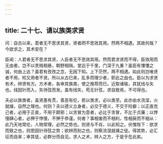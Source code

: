 ```yaml
---
---
---
```

title: 二十七、请以族类求贤
---



问：自古以来，君者无不思求其贤，贤者罔不思效其用。然两不相遇，其故何哉？今欲求之，其术安在？

臣闻：人君者无不思求其贤，人臣者无不思效其用。然而君求贤而不得，臣效用而无由者，岂不以贵贱相悬，朝野相隔，堂远于千里，门深于九重？虽臣有慺慺之诚，何由上达？虽君有孜孜之念，无因下知。上下茫然，两不相遇。如此则岂唯贤者不用，矧又用者不贤。所以从古巳来，乱多而理少者，职此之由也。臣以为求贤有术，辨贤有方。方术者，各审其族类，使之推荐而巳。近取诸喻，其犹线与矢也。线因针而入，矢待弦而发。虽有线矢，苟无针弦，求自致焉，不可得也。

夫必以族类者，盖贤愚有贯，善恶有伦，若以类求，必以类至。此亦由水流湿，火就燥，自然之理也。何则？夫以德义立身者，必交于德义，不交于险僻；以正直克己者，必用于正直，不用于颇邪；以贪冒为意者，必比于贪冒，不比于贞廉；以悖慢肆心者，必狎于悖慢，不狎于恭谨。何者？事相害而不相利，性相戾而不相从：此乃天地常伦，人物常理，必然之势也。则贤与不肖，以此知之。伏惟陛下：欲求而致之也，则思因针待弦之势；欲辨而别之也，则察流湿就燥之徒。得其势，必汇征而自来；审其徒，必群分而自见。求人之术，辨人之方，于是乎在此矣。